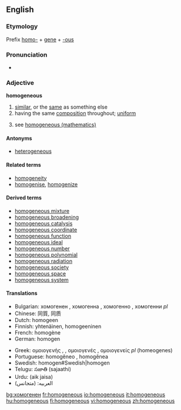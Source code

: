 ==English==

===Etymology===
Prefix [[homo-]] + [[gene]] + [[-ous]]

===Pronunciation===
*{{audio|en-us-homogeneous.ogg|Audio (US)}} {{audio|en-uk-homogeneous.ogg|Audio (UK)}}

===Adjective===
'''homogeneous'''

# [[similar]], or the [[same]] as something else
# having the same [[composition]] throughout; [[uniform]]
# {{mathematics}} see [[w:homogeneous (mathematics)|homogeneous (mathematics)]]

====Antonyms====
*[[heterogeneous]]

====Related terms====
*[[homogeneity]]
*[[homogenise]], [[homogenize]]

====Derived terms====
*[[homogeneous mixture]]
*[[homogeneous broadening]]
*[[homogeneous catalysis]]
*[[homogeneous coordinate]]
*[[homogeneous function]]
*[[homogeneous ideal]]
*[[homogeneous number]]
*[[homogeneous polynomial]]
*[[homogeneous radiation]]
*[[homogeneous society]]
*[[homogeneous space]]
*[[homogeneous system]]

====Translations====
{{top}}
*Bulgarian: хомогенен {{m}}, хомогенна {{f}}, хомогенно {{n}}, хомогенни ''pl''
*Chinese: 同質, 同质
*Dutch: homogeen
*Finnish: yhtenäinen, homogeeninen
*French: homogène
*German: homogen
{{mid}}
*Greek: ομοιογενής {{m}}, {{f}}, ομοιογενές {{n}}, ομοιογενείς ''pl'' (homeogenes)
*Portuguese: homogêneo {{m}}, homogênea {{f}}
*Swedish: homogen#Swedish|homogen
*Telugu: సజాతి (sajaathi)
*Urdu: (aik jaisa)
*العربيه: (متجانس)
{{bottom}}

[[bg:хомогенен]]
[[fr:homogeneous]]
[[io:homogeneous]]
[[it:homogeneous]]
[[hu:homogeneous]]
[[fi:homogeneous]]
[[vi:homogeneous]]
[[zh:homogeneous]]